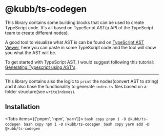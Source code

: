 
# @kubb/ts-codegen

This library contains some building blocks that can be used to create TypeScript code. It's all based on TypeScript AST(a API of the TypeScript team to create different nodes).

A good tool to visualize what AST is can be found on [TypeScript AST Viewer](https://ts-ast-viewer.com/#), here you can paste in some TypeScript code and the tool will show you what the AST will be.

To get started with TypeScript AST, I would suggest following this tutorial: [Generating Typescript using AST's](https://nabeelvalley.co.za/docs/javascript/typescript-ast/).

<hr/>

This library contains also the logic to `print` the nodes(convert AST to string) and it also hase the functionality to generate `index.ts` files based on a folder structure(see `writeIndexes`).

## Installation

<Tabs items={['pnpm', 'npm', 'yarn']}>
  <Tab>
    ```bash copy
    pnpm i -D @kubb/ts-codegen
    ```
  </Tab>
    <Tab>
    ```bash copy
    npm i -D @kubb/ts-codegen
    ```
  </Tab>
    <Tab>
    ```bash copy
    yarn add -D @kubb/ts-codegen
    ```
  </Tab>
</Tabs>

